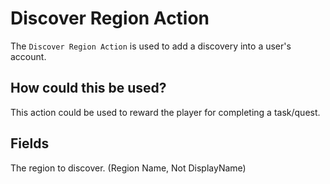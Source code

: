 
# Discover Region Action

The `Discover Region Action` is used to add a discovery into a user's account.

## How could this be used?

This action could be used to reward the player for completing a task/quest.

## Fields

<ActionsField/>

<EntryField name="Region" required>
    The region to discover. (Region Name, Not DisplayName)
</EntryField>

